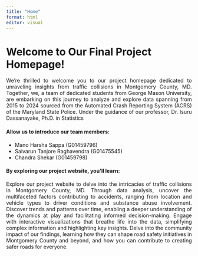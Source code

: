 ```yaml
---
title: "Home"
format: html
editor: visual
---
```


# Welcome to Our Final Project Homepage!

::: {style="text-align:justify"}
We're thrilled to welcome you to our project homepage dedicated to unraveling insights from traffic collisions in Montgomery County, MD. Together, we, a team of dedicated students from George Mason University, are embarking on this journey to analyze and explore data spanning from 2015 to 2024 sourced from the Automated Crash Reporting System (ACRS) of the Maryland State Police. Under the guidance of our professor, Dr. Isuru Dassanayake, Ph.D. in Statistics
:::

#### Allow us to introduce our team members:

-   Mano Harsha Sappa (G01459796)
-   Saivarun Tanjore Raghavendra (G01475545)
-   Chandra Shekar (G01459798)

#### By exploring our project website, you'll learn:

::: {style="text-align:justify"}
Explore our project website to delve into the intricacies of traffic collisions in Montgomery County, MD. Through data analysis, uncover the multifaceted factors contributing to accidents, ranging from location and vehicle types to driver conditions and substance abuse involvement. Discover trends and patterns over time, enabling a deeper understanding of the dynamics at play and facilitating informed decision-making. Engage with interactive visualizations that breathe life into the data, simplifying complex information and highlighting key insights. Delve into the community impact of our findings, learning how they can shape road safety initiatives in Montgomery County and beyond, and how you can contribute to creating safer roads for everyone.
:::
